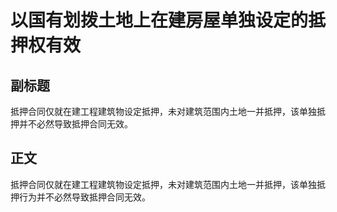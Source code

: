 # 以国有划拨土地上在建房屋单独设定的抵押权有效
## 副标题
抵押合同仅就在建工程建筑物设定抵押，未对建筑范围内土地一并抵押，该单独抵押并不必然导致抵押合同无效。
## 正文
抵押合同仅就在建工程建筑物设定抵押，未对建筑范围内土地一并抵押，该单独抵押行为并不必然导致抵押合同无效。
